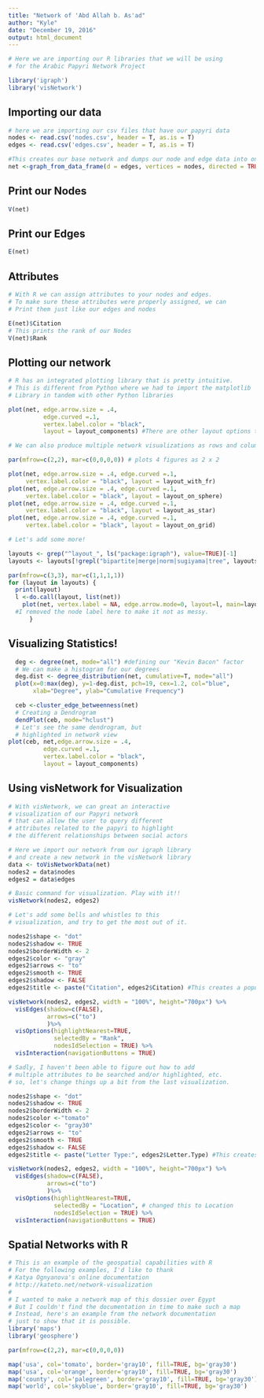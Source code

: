 ```yaml
---
title: "Network of 'Abd Allah b. As'ad"
author: "Kyle"
date: "December 19, 2016"
output: html_document
---
```

```r

# Here we are importing our R libraries that we will be using
# for the Arabic Papyri Network Project

library('igraph')
library('visNetwork')

```
## Importing our data

```r
# here we are importing our csv files that have our papyri data
nodes <- read.csv('nodes.csv', header = T, as.is = T)
edges <- read.csv('edges.csv', header = T, as.is = T)
```


```r
#This creates our base network and dumps our node and edge data into one place
net <-graph_from_data_frame(d = edges, vertices = nodes, directed = TRUE)

```
## Print our Nodes
```r
V(net)

```
## Print our Edges
```r
E(net)
```
## Attributes
```r
# With R we can assign attributes to your nodes and edges.
# To make sure these attributes were properly assigned, we can
# Print them just like our edges and nodes

E(net)$Citation
# This prints the rank of our Nodes
V(net)$Rank

```
## Plotting our network
```r
# R has an integrated plotting library that is pretty intuitive. 
# This is different from Python where we had to import the matplotlib
# Library in tandem with other Python libraries

plot(net, edge.arrow.size = .4,
          edge.curved =.1,
          vertex.label.color = "black",
          layout = layout_components) #There are other layout options that I will show next

```
```r
# We can also produce multiple network visualizations as rows and columns

par(mfrow=c(2,2), mar=c(0,0,0,0)) # plots 4 figures as 2 x 2

plot(net, edge.arrow.size = .4, edge.curved =.1,
     vertex.label.color = "black", layout = layout_with_fr)
plot(net, edge.arrow.size = .4, edge.curved =.1,
     vertex.label.color = "black", layout = layout_on_sphere)
plot(net, edge.arrow.size = .4, edge.curved =.1,
     vertex.label.color = "black", layout = layout_as_star)
plot(net, edge.arrow.size = .4, edge.curved =.1,
     vertex.label.color = "black", layout = layout_on_grid)


```
```r
# Let's add some more!

layouts <- grep("^layout_", ls("package:igraph"), value=TRUE)[-1]
layouts <- layouts[!grepl("bipartite|merge|norm|sugiyama|tree", layouts)]

par(mfrow=c(3,3), mar=c(1,1,1,1))
for (layout in layouts) {
  print(layout)
  l <-do.call(layout, list(net))
    plot(net, vertex.label = NA, edge.arrow.mode=0, layout=l, main=layout)
  #I removed the node label here to make it not as messy. 
      }
```

## Visualizing Statistics!
```r
  deg <- degree(net, mode="all") #defining our "Kevin Bacon" factor
  # We can make a histogram for our degrees
  deg.dist <- degree_distribution(net, cumulative=T, mode="all")
  plot(x=0:max(deg), y=1-deg.dist, pch=19, cex=1.2, col="blue",
       xlab="Degree", ylab="Cumulative Frequency")
```

```r
  ceb <-cluster_edge_betweenness(net)
  # Creating a Dendrogram
  dendPlot(ceb, mode="hclust")
  # Let's see the same dendrogram, but
  # highlighted in network view
plot(ceb, net,edge.arrow.size = .4,
          edge.curved =.1,
          vertex.label.color = "black",
          layout = layout_components)
```

## Using visNetwork for Visualization
```r
# With visNetwork, we can great an interactive
# visualization of our Papyri network
# that can allow the user to query different
# attributes related to the papyri to highlight
# the different relationships between social actors

# Here we import our network from our igraph library
# and create a new network in the visNetwork library
data <- toVisNetworkData(net)
nodes2 = data$nodes
edges2 = data$edges

# Basic command for visualization. Play with it!!
visNetwork(nodes2, edges2)

```

```r

# Let's add some bells and whistles to this 
# visualization, and try to get the most out of it.

nodes2$shape <- "dot"
nodes2$shadow <- TRUE
nodes2$borderWidth <- 2
edges2$color <- "gray"
edges2$arrows <- "to"
edges2$smooth <- TRUE
edges2$shadow <- FALSE
edges2$title <- paste("Citation", edges2$Citation) #This creates a popup with the citation

visNetwork(nodes2, edges2, width = "100%", height="700px") %>%
  visEdges(shadow=c(FALSE),
           arrows=c("to")
           )%>%
  visOptions(highlightNearest=TRUE,
             selectedBy = "Rank",
             nodesIdSelection = TRUE) %>%
  visInteraction(navigationButtons = TRUE)
```

```r
# Sadly, I haven't been able to figure out how to add
# multiple attributes to be searched and/or highlighted, etc.
# so, let's change things up a bit from the last visualization.

nodes2$shape <- "dot"
nodes2$shadow <- TRUE
nodes2$borderWidth <- 2
nodes2$color <-"tomato"
edges2$color <- "gray30"
edges2$arrows <- "to"
edges2$smooth <- TRUE
edges2$shadow <- FALSE
edges2$title <- paste("Letter Type:", edges2$Letter.Type) #This creates a popup with the Type of Letter

visNetwork(nodes2, edges2, width = "100%", height="700px") %>%
  visEdges(shadow=c(FALSE),
           arrows=c("to")
           )%>%
  visOptions(highlightNearest=TRUE,
             selectedBy = "Location", # changed this to Location
             nodesIdSelection = TRUE) %>%
  visInteraction(navigationButtons = TRUE)
```

## Spatial Networks with R
```r
# This is an example of the geospatial capabilities with R
# For the following examples, I'd like to thank 
# Katya Ognyanova's online documentation
# http://kateto.net/network-visualization
#
# I wanted to make a network map of this dossier over Egypt
# But I couldn't find the documentation in time to make such a map
# Instead, here's an example from the network documentation
# just to show that it is possible. 
library('maps')
library('geosphere')

par(mfrow=c(2,2), mar=c(0,0,0,0))

map('usa', col='tomato', border='gray10', fill=TRUE, bg='gray30')
map('usa', col='orange', border='gray10', fill=TRUE, bg='gray30')
map('county', col='palegreen', border='gray10', fill=TRUE, bg='gray30')
map('world', col='skyblue', border='gray10', fill=TRUE, bg='gray30')
```



